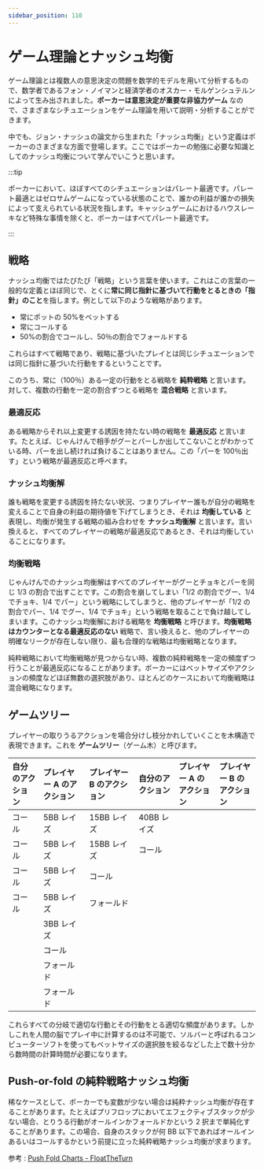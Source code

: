 ```yaml
---
sidebar_position: 110
---
```


# ゲーム理論とナッシュ均衡

ゲーム理論とは複数人の意思決定の問題を数学的モデルを用いて分析するもので、数学者であるフォン・ノイマンと経済学者のオスカー・モルゲンシュテルンによって生み出されました。**ポーカーは意思決定が重要な非協力ゲーム** なので、さまざまなシチュエーションをゲーム理論を用いて説明・分析することができます。

中でも、ジョン・ナッシュの論文から生まれた「ナッシュ均衡」という定義はポーカーのさまざまな方面で登場します。ここではポーカーの勉強に必要な知識としてのナッシュ均衡について学んでいこうと思います。

:::tip

ポーカーにおいて、ほぼすべてのシチュエーションはパレート最適です。パレート最適とはゼロサムゲームになっている状態のことで、誰かの利益が誰かの損失によって支えられている状況を指します。キャッシュゲームにおけるハウスレーキなど特殊な事情を除くと、ポーカーはすべてパレート最適です。

:::

## 戦略

ナッシュ均衡ではたびたび「戦略」という言葉を使います。これはこの言葉の一般的な定義とほぼ同じで、とくに**常に同じ指針に基づいて行動をとるときの「指針」のこと**を指します。例として以下のような戦略があります。

- 常にポットの 50%をベットする
- 常にコールする
- 50%の割合でコールし、50％の割合でフォールドする

これらはすべて戦略であり、戦略に基づいたプレイとは同じシチュエーションでは同じ指針に基づいた行動をするということです。

このうち、常に（100％）ある一定の行動をとる戦略を **純粋戦略** と言います。対して、複数の行動を一定の割合ずつとる戦略を **混合戦略** と言います。

### 最適反応

ある戦略からそれ以上変更する誘因を持たない時の戦略を **最適反応** と言います。たとえば、じゃんけんで相手がグーとパーしか出してこないことがわかっている時、パーを出し続ければ負けることはありません。この「パーを 100％出す」という戦略が最適反応と呼べます。

### ナッシュ均衡解

誰も戦略を変更する誘因を持たない状況、つまりプレイヤー誰もが自分の戦略を変えることで自身の利益の期待値を下げてしまうとき、それは **均衡している** と表現し、均衡が発生する戦略の組み合わせを **ナッシュ均衡解** と言います。言い換えると、すべてのプレイヤーの戦略が最適反応であるとき、それは均衡していることになります。

### 均衡戦略

じゃんけんでのナッシュ均衡解はすべてのプレイヤーがグーとチョキとパーを同じ 1/3 の割合で出すことです。この割合を崩してしまい「1/2 の割合でグー、1/4 でチョキ、1/4 でパー」という戦略にしてしまうと、他のプレイヤーが「1/2 の割合でパー、1/4 でグー、1/4 でチョキ」という戦略を取ることで負け越してしまいます。このナッシュ均衡解における戦略を **均衡戦略** と呼びます。**均衡戦略はカウンターとなる最適反応のない** 戦略で、言い換えると、他のプレイヤーの明確なリークが存在しない限り、最も合理的な戦略は均衡戦略となります。

純粋戦略において均衡戦略が見つからない時、複数の純粋戦略を一定の頻度ずつ行うことが最適反応になることがあります。ポーカーにはベットサイズやアクションの頻度などほぼ無数の選択肢があり、ほとんどのケースにおいて均衡戦略は混合戦略になります。

## ゲームツリー

プレイヤーの取りうるアクションを場合分けし枝分かれしていくことを木構造で表現できます。これを **ゲームツリー**（ゲーム木）と呼びます。

| 自分のアクション | プレイヤー A のアクション | プレイヤー B のアクション | 自分のアクション | プレイヤー A のアクション | プレイヤー B のアクション |
| :--------------- | :------------------------ | :------------------------ | :--------------- | :------------------------ | :------------------------ |
| コール           | 5BB レイズ                | 15BB レイズ               | 40BB レイズ      |                           |                           |
| コール           | 5BB レイズ                | 15BB レイズ               | コール           |                           |                           |
| コール           | 5BB レイズ                | コール                    |                  |                           |                           |
| コール           | 5BB レイズ                | フォールド                |                  |                           |                           |
|                  | 3BB レイズ                |                           |                  |                           |                           |
|                  | コール                    |                           |                  |                           |                           |
|                  | フォールド                |                           |                  |                           |                           |
|                  | フォールド                |                           |                  |                           |                           |

これらすべての分岐で適切な行動とその行動をとる適切な頻度があります。しかしこれを人間の脳でプレイ中に計算するのは不可能で、ソルバーと呼ばれるコンピューターソフトを使ってもベットサイズの選択肢を絞るなどした上で数十分から数時間の計算時間が必要になります。

## Push-or-fold の純粋戦略ナッシュ均衡

稀なケースとして、ポーカーでも変数が少ない場合は純粋ナッシュ均衡が存在することがあります。たとえばプリフロップにおいてエフェクティブスタックが少ない場合、とりうる行動がオールインかフォールドかという 2 択まで単純化することがあります。この場合、自身のスタックが何 BB 以下であればオールインあるいはコールするかという前提に立った純粋戦略ナッシュ均衡が求まります。

参考 : [Push Fold Charts - FloatTheTurn](https://floattheturn.com/wp/pushfold/)
